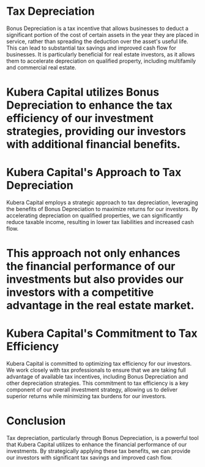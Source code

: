 # Tax Depreciation

Bonus Depreciation is a tax incentive that allows businesses to deduct a significant portion of the cost of certain assets in the year they are placed in service, rather than spreading the deduction over the asset's useful life. This can lead to substantial tax savings and improved cash flow for businesses.
It is particularly beneficial for real estate investors, as it allows them to accelerate depreciation on qualified property, including multifamily and commercial real estate.
# Kubera Capital utilizes Bonus Depreciation to enhance the tax efficiency of our investment strategies, providing our investors with additional financial benefits.
# Kubera Capital's Approach to Tax Depreciation
Kubera Capital employs a strategic approach to tax depreciation, leveraging the benefits of Bonus Depreciation to maximize returns for our investors. By accelerating depreciation on qualified properties, we can significantly reduce taxable income, resulting in lower tax liabilities and increased cash flow.
# This approach not only enhances the financial performance of our investments but also provides our investors with a competitive advantage in the real estate market.
# Kubera Capital's Commitment to Tax Efficiency
Kubera Capital is committed to optimizing tax efficiency for our investors. We work closely with tax professionals to ensure that we are taking full advantage of available tax incentives, including Bonus Depreciation and other depreciation strategies.
This commitment to tax efficiency is a key component of our overall investment strategy, allowing us to deliver superior returns while minimizing tax burdens for our investors.
# Conclusion
Tax depreciation, particularly through Bonus Depreciation, is a powerful tool that Kubera Capital utilizes to enhance the financial performance of our investments. By strategically applying these tax benefits, we can provide our investors with significant tax savings and improved cash flow.
